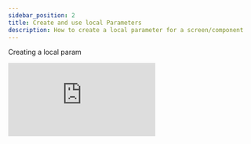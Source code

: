 ```yaml
---
sidebar_position: 2
title: Create and use local Parameters
description: How to create a local parameter for a screen/component
---
```



Creating a local param
<div style={{ position: 'relative', paddingBottom: 'calc(56.018518518518526% + 41px)', height: 0, width: '100%' }}>
    <iframe
    src="https://demo.arcade.software/pfZwHD0iv5PGN9m4S9Pv?embed&embed_mobile=tab&embed_desktop=inline&show_copy_link=true"
    title="creating a screen parameter"
    frameBorder="0"
    loading="lazy"
    allowFullScreen
    allow="clipboard-write"
    style={{ position: 'absolute', top: 0, left: 0, width: '100%', height: '100%', colorScheme: 'light' }}
    />
</div>


Connect a property to a parameter and create param out of one
    <div style={{ position: 'relative', paddingBottom: 'calc(56.018518518518526% + 41px)', height: 0, width: '100%' }}>
      <iframe
        src="https://demo.arcade.software/1AsVelul8HWr1T5XCc6F?embed&embed_mobile=tab&embed_desktop=inline&show_copy_link=true"
        title="Connect a parameter to a widget"
        frameBorder="0"
        loading="lazy"
        allowFullScreen
        allow="clipboard-write"
        style={{ position: 'absolute', top: 0, left: 0, width: '100%', height: '100%', colorScheme: 'light' }}
      />
    </div>


Use navigator in a parameter
    <div style={{ position: 'relative', paddingBottom: 'calc(56.018518518518526% + 41px)', height: 0, width: '100%' }}>
      <iframe
        src="https://demo.arcade.software/ZKgdQlch6JFd5GgMEbdq?embed&embed_mobile=tab&embed_desktop=inline&show_copy_link=true"
        title="Arcade Flow (Fri Feb 21 2025)"
        frameBorder="0"
        loading="lazy"
        allowFullScreen
        allow="clipboard-write"
        style={{ position: 'absolute', top: 0, left: 0, width: '100%', height: '100%', colorScheme: 'light' }}
      />
    </div>

